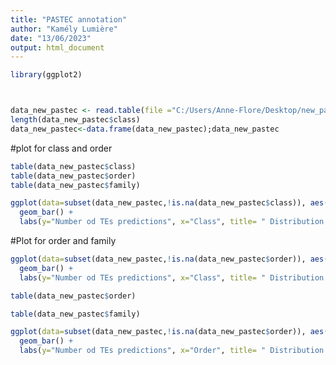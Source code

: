 ---
title: "PASTEC annotation"
author: "Kamély Lumière"
date: "13/06/2023"
output: html_document
---


```{r}
library(ggplot2)



data_new_pastec <- read.table(file ="C:/Users/Anne-Flore/Desktop/new_pastec/1a22p.txt", header = TRUE); data_new_pastec 
length(data_new_pastec$class)
data_new_pastec<-data.frame(data_new_pastec);data_new_pastec
```
#plot for class and order

```{r}
table(data_new_pastec$class)
table(data_new_pastec$order)
table(data_new_pastec$family)

ggplot(data=subset(data_new_pastec,!is.na(data_new_pastec$class)), aes(x=class, fill=order))+
  geom_bar() +
  labs(y="Number od TEs predictions", x="Class", title= " Distribution of class and order of TEs predictions in the annotation by PASTEC") 
```


#Plot for order and family


```{r}
ggplot(data=subset(data_new_pastec,!is.na(data_new_pastec$order)), aes(x=order, fill=family))+
  geom_bar() +
  labs(y="Number od TEs predictions", x="Class", title= " Distribution of order and family of TEs predictions in the annotation by PASTEC") 

table(data_new_pastec$order)
```



```{r}
table(data_new_pastec$family)
```


```{r}
ggplot(data=subset(data_new_pastec,!is.na(data_new_pastec$order)), aes(x=order, fill=family))+
  geom_bar() +
  labs(y="Number od TEs predictions", x="Order", title= " Distribution of order and superfamily of TEs predictions in the annotation by PASTEC") 

```

